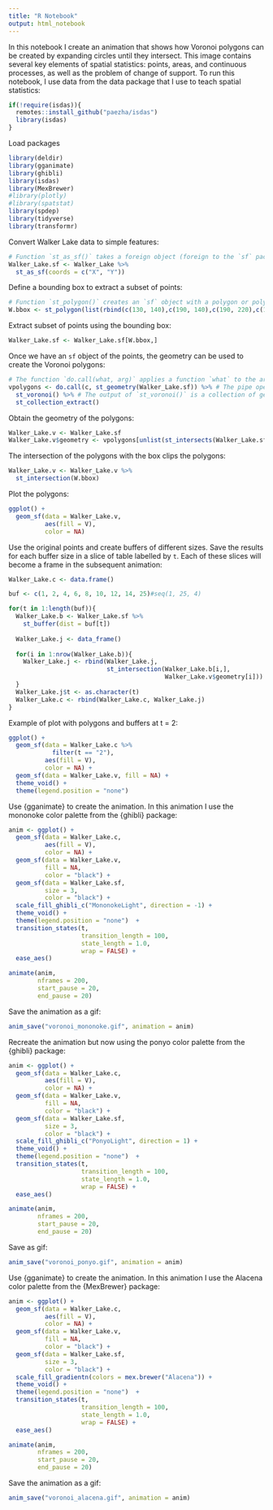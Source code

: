 ```yaml
---
title: "R Notebook"
output: html_notebook
---
```


In this notebook I create an animation that shows how Voronoi polygons can be created by expanding circles until they intersect. This image contains several key elements of spatial statistics: points, areas, and continuous processes, as well as the problem of change of support. To run this notebook, I use data from the data package that I use to teach spatial statistics:
```r
if(!require(isdas)){
  remotes::install_github("paezha/isdas")
  library(isdas)
}
```

Load packages
```r
library(deldir)
library(gganimate)
library(ghibli)
library(isdas)
library(MexBrewer)
#library(plotly)
#library(spatstat)
library(spdep)
library(tidyverse)
library(transformr)
```
Convert Walker Lake data to simple features:
```r
# Function `st_as_sf()` takes a foreign object (foreign to the `sf` package) and converts it into a simple features object. If the foreign object is points, the coordinates can be named by means of the argument `coords`. 
Walker_Lake.sf <- Walker_Lake %>% 
  st_as_sf(coords = c("X", "Y"))
```

Define a bounding box to extract a subset of points:
```r
# Function `st_polygon()` creates an `sf` object with a polygon or polygons. In this case, we create a single polygon, a rectangle with corners given by the coordinates in the function. 
W.bbox <- st_polygon(list(rbind(c(130, 140),c(190, 140),c(190, 220),c(130, 220),c(130, 140))))
```

Extract subset of points using the bounding box:
```r
Walker_Lake.sf <- Walker_Lake.sf[W.bbox,]
```

Once we have an `sf` object of the points, the geometry can be used to create the Voronoi polygons:
```r
# The function `do.call(what, arg)` applies a function `what` to the argument `arg`. In this case, we extract the geometry of the `sf` object (i.e., the coordinates of the points) and apply the function `c()` to concatenate the coordinates to obtain a MULTIPOINT object.   
vpolygons <- do.call(c, st_geometry(Walker_Lake.sf)) %>% # The pipe operator passes the MuLTIPOINT object to function `st_voronoi()`
  st_voronoi() %>% # The output of `st_voronoi()` is a collection of geometries, which we pass to the following function for extraction.
  st_collection_extract()
```

Obtain the geometry of the polygons:
```r
Walker_Lake.v <- Walker_Lake.sf
Walker_Lake.v$geometry <- vpolygons[unlist(st_intersects(Walker_Lake.sf, vpolygons))] 
```

The intersection of the polygons with the box clips the polygons:
```r
Walker_Lake.v <- Walker_Lake.v %>%
  st_intersection(W.bbox)
```

Plot the polygons:
```r
ggplot() + 
  geom_sf(data = Walker_Lake.v, 
          aes(fill = V), 
          color = NA)
```

Use the original points and create buffers of different sizes. Save the results for each buffer size in a slice of table labelled by `t`. Each of these slices will become a frame in the subsequent animation:
```r

Walker_Lake.c <- data.frame()

buf <- c(1, 2, 4, 6, 8, 10, 12, 14, 25)#seq(1, 25, 4)

for(t in 1:length(buf)){
  Walker_Lake.b <- Walker_Lake.sf %>% 
    st_buffer(dist = buf[t])
  
  Walker_Lake.j <- data_frame()
  
  for(i in 1:nrow(Walker_Lake.b)){
    Walker_Lake.j <- rbind(Walker_Lake.j,  
                           st_intersection(Walker_Lake.b[i,],
                                           Walker_Lake.v$geometry[i]))
  }
  Walker_Lake.j$t <- as.character(t)
  Walker_Lake.c <- rbind(Walker_Lake.c, Walker_Lake.j)
}
```

Example of plot with polygons and buffers at t = 2:
```r
ggplot() + 
  geom_sf(data = Walker_Lake.c %>% 
            filter(t == "2"), 
          aes(fill = V), 
          color = NA) + 
  geom_sf(data = Walker_Lake.v, fill = NA) +
  theme_void() +
  theme(legend.position = "none") 
```

Use {gganimate} to create the animation. In this animation I use the mononoke color palette from the {ghibli} package:
```r
anim <- ggplot() + 
  geom_sf(data = Walker_Lake.c,
          aes(fill = V),
          color = NA) + 
  geom_sf(data = Walker_Lake.v,
          fill = NA,
          color = "black") +
  geom_sf(data = Walker_Lake.sf,
          size = 3,
          color = "black") +
  scale_fill_ghibli_c("MononokeLight", direction = -1) +
  theme_void() +
  theme(legend.position = "none")  +
  transition_states(t,
                    transition_length = 100,
                    state_length = 1.0,
                    wrap = FALSE) +
  ease_aes()

animate(anim, 
        nframes = 200,
        start_pause = 20,
        end_pause = 20)
```

Save the animation as a gif:
```r
anim_save("voronoi_mononoke.gif", animation = anim)
```

Recreate the animation but now using the ponyo color palette from the {ghibli} package:
```r
anim <- ggplot() + 
  geom_sf(data = Walker_Lake.c,
          aes(fill = V),
          color = NA) + 
  geom_sf(data = Walker_Lake.v,
          fill = NA,
          color = "black") +
  geom_sf(data = Walker_Lake.sf,
          size = 3,
          color = "black") +
  scale_fill_ghibli_c("PonyoLight", direction = 1) +
  theme_void() +
  theme(legend.position = "none")  +
  transition_states(t,
                    transition_length = 100,
                    state_length = 1.0,
                    wrap = FALSE) +
  ease_aes()

animate(anim, 
        nframes = 200,
        start_pause = 20,
        end_pause = 20)
```

Save as gif:
```r
anim_save("voronoi_ponyo.gif", animation = anim)
```

Use {gganimate} to create the animation. In this animation I use the Alacena color palette from the {MexBrewer} package:
```r
anim <- ggplot() + 
  geom_sf(data = Walker_Lake.c,
          aes(fill = V),
          color = NA) + 
  geom_sf(data = Walker_Lake.v,
          fill = NA,
          color = "black") +
  geom_sf(data = Walker_Lake.sf,
          size = 3,
          color = "black") +
  scale_fill_gradientn(colors = mex.brewer("Alacena")) +
  theme_void() +
  theme(legend.position = "none")  +
  transition_states(t,
                    transition_length = 100,
                    state_length = 1.0,
                    wrap = FALSE) +
  ease_aes()

animate(anim, 
        nframes = 200,
        start_pause = 20,
        end_pause = 20)
```

Save the animation as a gif:
```r
anim_save("voronoi_alacena.gif", animation = anim)
```
